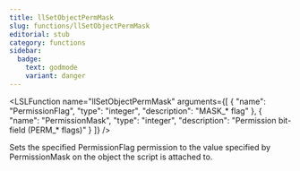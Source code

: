 ```yaml
---
title: llSetObjectPermMask
slug: functions/llSetObjectPermMask
editorial: stub
category: functions
sidebar:
  badge:
    text: godmode
    variant: danger
---
```


<LSLFunction
	name="llSetObjectPermMask"
	arguments={[
	{
		"name": "PermissionFlag",
		"type": "integer",
		"description": "MASK_* flag"
	},
	{
		"name": "PermissionMask",
		"type": "integer",
		"description": "Permission bit-field (PERM_* flags)"
	}
]}
/>

Sets the specified PermissionFlag permission to the value specified by PermissionMask on the object the script is attached to.

